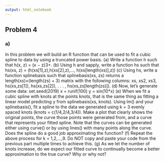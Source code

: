 ```yaml
---
output: html_notebook
---
```


## Problem 4



### a)

In this problem we will build an R function that can be used to fit a cubic spline to data by using a truncated power basis.
(a) Write a function h such that h(x, z) = (x − z)3+.
(b) Using h and sapply, write a function hs such that hs(xs, z) =
       (h(xs[1],z),h(xs[2],z),..., h(xs[length(xs)],z))
(c) Using hs, write a function splinebasis such that splinebasis(xs, zs) returns a length(xs)×(length(zs) + 3) matrix with the following columns:
xs, xs2, xs3, hs(xs,zs[1]), hs(xs,zs[2]), . . . , hs(xs,zs[length(zs)]).
(d) Now, let’s generate some data:
       set.seed(2019)
       x = runif(100)
       y = sin(10*x)
(e) When we fit a cubic spline with knots at the points knots, that is the same thing as fitting a linear model predicting y from splinebasis(xs, knots). Using lm() and your splinebasis(), fit a spline to the data we generated using k = 3 evenly spaced knots (knots = c(1/4,2/4,3/4)). Make a plot that clearly shows the original points, the curve those points were generated from, and a curve that represents your fitted spline. Note that the curves can be generated either using curve() or by using lines() with many points along the curve. Does the spline do a good job approximating the function?
(f) Repeat the above process for k = 1,2,...,9. Do NOT copy and paste your code from the previous part multiple times to achieve this.
(g) As we let the number of knots increase, do we expect our fitted curve to continually become a better approximation to the true curve? Why or why not?